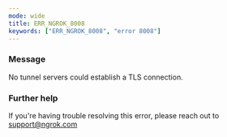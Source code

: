 ```yaml
---
mode: wide
title: ERR_NGROK_8008
keywords: ["ERR_NGROK_8008", "error 8008"]
---
```



### Message

No tunnel servers could establish a TLS connection.

<ErrorDetails />

### Further help

If you're having trouble resolving this error, please reach out to [support@ngrok.com](mailto:support@ngrok.com?subject=Help%20with%20ERR_NGROK_8008)
